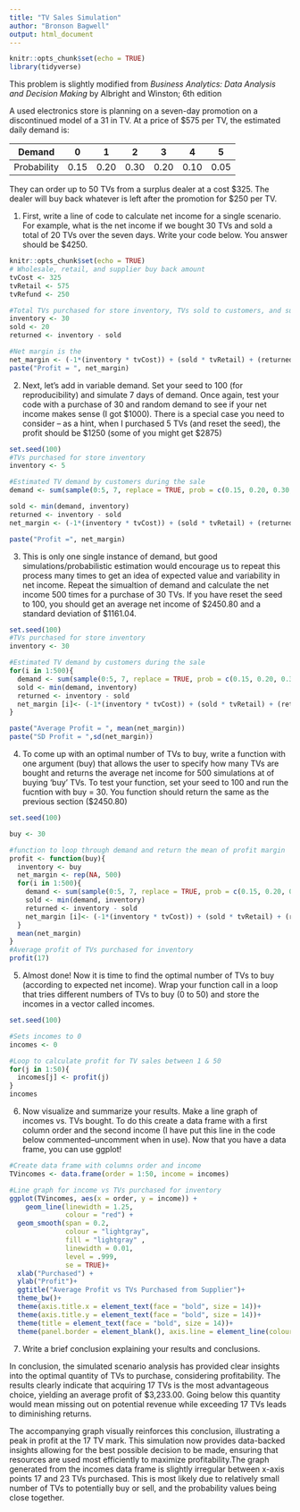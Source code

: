 ---
title: "TV Sales Simulation"
author: "Bronson Bagwell"
output: html_document
---

```{r setup, include=FALSE}
knitr::opts_chunk$set(echo = TRUE)
library(tidyverse)
```

This problem is slightly modified from _Business Analytics: Data Analysis and Decision Making_ by Albright and Winston; 6th edition

A used electronics store is planning on a seven-day promotion on a discontinued model of a 31 in TV.  At a price of \$575 per TV, the estimated daily demand is:

|Demand|0|1|2|3|4|5|
|:-----:|:-----:|:-----:|:-----:|:-----:|:-----:|:-----:|
| Probability | 0.15|0.20|0.30|0.20|0.10|0.05|

They can order up to 50 TVs from a surplus dealer at a cost \$325.  The dealer will buy back whatever is left after the promotion for \$250 per TV.

1) First, write a line of code to calculate net income for a single scenario.  For example, what is the net income if we bought 30 TVs and sold a total of 20 TVs over the seven days. Write your code below.  You answer should be \$4250.

```{r}
knitr::opts_chunk$set(echo = TRUE)
# Wholesale, retail, and supplier buy back amount
tvCost <- 325 
tvRetail <- 575 
tvRefund <- 250 

#Total TVs purchased for store inventory, TVs sold to customers, and surplus TVs
inventory <- 30
sold <- 20
returned <- inventory - sold 

#Net margin is the 
net_margin <- (-1*(inventory * tvCost)) + (sold * tvRetail) + (returned * tvRefund)
paste("Profit = ", net_margin)
```

2) Next, let's add in variable demand.  Set your seed to 100 (for reproducibility) and simulate 7 days of demand.  Once again, test your code with a purchase of 30 and random demand to see if your net income makes sense (I got \$1000). There is a special case you need to consider -- as a hint, when I purchased 5 TVs (and reset the seed), the profit should be \$1250 (some of you might get \$2875)

```{r}
set.seed(100)
#TVs purchased for store inventory
inventory <- 5

#Estimated TV demand by customers during the sale
demand <- sum(sample(0:5, 7, replace = TRUE, prob = c(0.15, 0.20, 0.30, 0.20, 0.10, 0.05)))

sold <- min(demand, inventory)
returned <- inventory - sold 
net_margin <- (-1*(inventory * tvCost)) + (sold * tvRetail) + (returned * tvRefund)

paste("Profit =", net_margin)
```

3) This is only one single instance of demand, but good simulations/probabilistic estimation would encourage us to repeat this process many times to get an idea of expected value and variability in net income.  Repeat the simualtion of demand and calculate the net income 500 times for a purchase of 30 TVs.  If you have reset the seed to 100, you should get an average net income of \$2450.80 and a standard deviation of \$1161.04.

```{r}
set.seed(100)
#TVs purchased for store inventory
inventory <- 30

#Estimated TV demand by customers during the sale
for(i in 1:500){
  demand <- sum(sample(0:5, 7, replace = TRUE, prob = c(0.15, 0.20, 0.30, 0.20, 0.10, 0.05)))
  sold <- min(demand, inventory)
  returned <- inventory - sold 
  net_margin [i]<- (-1*(inventory * tvCost)) + (sold * tvRetail) + (returned * tvRefund)
}

paste("Average Profit = ", mean(net_margin))
paste("SD Profit = ",sd(net_margin))
```

4) To come up with an optimal number of TVs to buy, write a function with one argument (buy) that allows the user to specify how many TVs are bought and returns the average net income for 500 simulations at of buying 'buy' TVs. To test your function, set your seed to 100 and run the fucntion with buy = 30.  You function should return the same as the previous section (\$2450.80)

```{r}
set.seed(100)

buy <- 30

#function to loop through demand and return the mean of profit margin
profit <- function(buy){
  inventory <- buy
  net_margin <- rep(NA, 500)
  for(i in 1:500){
    demand <- sum(sample(0:5, 7, replace = TRUE, prob = c(0.15, 0.20, 0.30, 0.20, 0.10, 0.05)))
    sold <- min(demand, inventory)
    returned <- inventory - sold 
    net_margin [i]<- (-1*(inventory * tvCost)) + (sold * tvRetail) + (returned * tvRefund)
  }
  mean(net_margin)
}
#Average profit of TVs purchased for inventory
profit(17)

```

5) Almost done! Now it is time to find the optimal number of TVs to buy (according to expected net income).  Wrap your function call in a loop that tries different numbers of TVs to buy (0 to 50) and store the incomes in a vector called incomes. 

```{r}
set.seed(100)

#Sets incomes to 0
incomes <- 0

#Loop to calculate profit for TV sales between 1 & 50
for(j in 1:50){
  incomes[j] <- profit(j)
}
incomes


```

6) Now visualize and summarize your results.  Make a line graph of incomes vs. TVs bought.  To do this create a data frame with a first column order and the second income (I have put this line in the code below commented--uncomment when in use).  Now that you have a data frame, you can use ggplot!

```{r}
#Create data frame with columns order and income
TVincomes <- data.frame(order = 1:50, income = incomes)

#Line graph for income vs TVs purchased for inventory
ggplot(TVincomes, aes(x = order, y = income)) +
	geom_line(linewidth = 1.25,
	          colour = "red") +
  geom_smooth(span = 0.2,
              colour = "lightgray",
              fill = "lightgray" ,
              linewidth = 0.01,
              level = .999,
              se = TRUE)+
  xlab("Purchased") +
  ylab("Profit")+
  ggtitle("Average Profit vs TVs Purchased from Supplier")+
  theme_bw()+
  theme(axis.title.x = element_text(face = "bold", size = 14))+
  theme(axis.title.y = element_text(face = "bold", size = 14))+
  theme(title = element_text(face = "bold", size = 14))+
  theme(panel.border = element_blank(), axis.line = element_line(colour = "black"))

```

7) Write a brief conclusion explaining your results and conclusions.

In conclusion, the simulated scenario analysis has provided clear insights into 
the optimal quantity of TVs to purchase, considering profitability. The results 
clearly indicate that acquiring 17 TVs is the most advantageous choice, yielding
an average profit of $3,233.00. Going below this quantity would mean missing 
out on potential revenue while exceeding 17 TVs leads to diminishing returns.

The accompanying graph visually reinforces this conclusion, illustrating a peak 
in profit at the 17 TV mark. This simulation now provides data-backed insights 
allowing for the best possible decision to be made, ensuring that resources are 
used most efficiently to maximize profitability.The graph generated from the 
incomes data frame is slightly irregular between x-axis points 17 and 23 
TVs purchased. This is most likely due to relatively small number of TVs to 
potentially buy or sell, and the probability values being close together. 
































